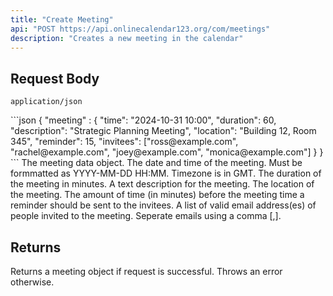 ```yaml
---
title: "Create Meeting"
api: "POST https://api.onlinecalendar123.org/com/meetings"
description: "Creates a new meeting in the calendar"
---
```

## Request Body
`application/json`

<Tabs>
  <Tab title="Sample Request">
    ```json
{
"meeting" : {
"time": "2024-10-31 10:00",
"duration": 60,
"description": "Strategic Planning Meeting",
"location": "Building 12, Room 345",
"reminder": 15,
"invitees": ["ross@example.com", "rachel@example.com",
"joey@example.com", "monica@example.com"]
}
}
```

  </Tab>
  <Tab title="Request Definitions">
  <ResponseField name="meeting" type="object" required="true">
  The meeting data object.
</ResponseField>
<ResponseField name="{time}" type="string" required="true">
  The date and time of the meeting. Must be formmatted as YYYY-MM-DD HH:MM. Timezone is in GMT.
</ResponseField>
<ResponseField name="{duration}" type="integer" required="true">
  The duration of the meeting in minutes.
</ResponseField>
<ResponseField name="{description}" type="string" required="true">
A text description for the meeting.
</ResponseField>
<ResponseField name="{location}" type="string" default="null">
The location of the meeting.
</ResponseField>
<ResponseField name="{reminder}" type="integer" default="10">
The amount of time (in minutes) before the meeting time a reminder should be sent to the invitees.
</ResponseField>
<ResponseField name="{invitees}" type="array of string">
A list of valid email address(es) of people invited to the meeting. Seperate emails using a comma [,].
</ResponseField>
  </Tab>
</Tabs>

## Returns
Returns a meeting object if request is successful. Throws an error otherwise.
